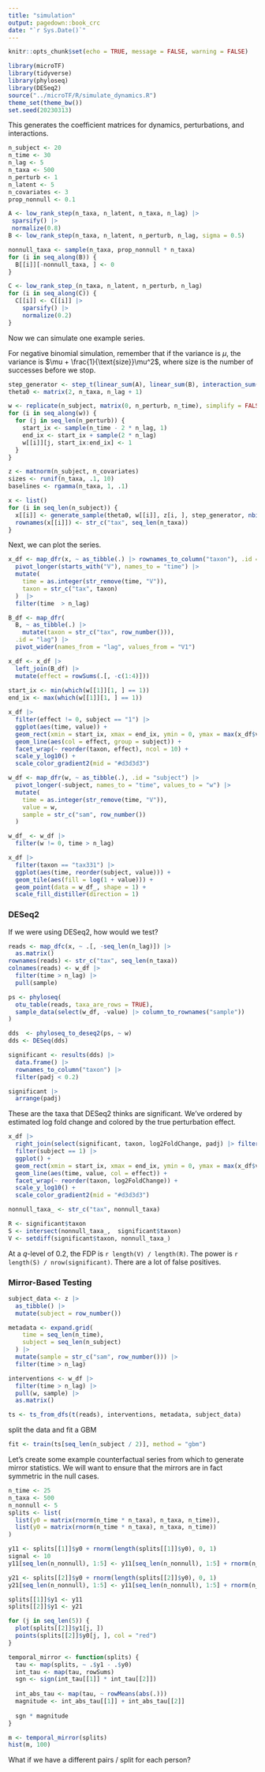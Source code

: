 ```yaml
---
title: "simulation"
output: pagedown::book_crc
date: "`r Sys.Date()`"
---
```


```r
knitr::opts_chunk$set(echo = TRUE, message = FALSE, warning = FALSE)
```

```r
library(microTF)
library(tidyverse)
library(phyloseq)
library(DESeq2)
source("../microTF/R/simulate_dynamics.R")
theme_set(theme_bw())
set.seed(20230313)
```

This generates the coefficient matrices for dynamics, perturbations, and
interactions.

```r
n_subject <- 20
n_time <- 30
n_lag <- 5
n_taxa <- 500
n_perturb <- 1
n_latent <- 5
n_covariates <- 3
prop_nonnull <- 0.1

A <- low_rank_step(n_taxa, n_latent, n_taxa, n_lag) |>
 sparsify() |>
 normalize(0.8)
B <- low_rank_step(n_taxa, n_latent, n_perturb, n_lag, sigma = 0.5)

nonnull_taxa <- sample(n_taxa, prop_nonnull * n_taxa)
for (i in seq_along(B)) {
  B[[i]][-nonnull_taxa, ] <- 0
}

C <- low_rank_step_(n_taxa, n_latent, n_perturb, n_lag)
for (i in seq_along(C)) {
  C[[i]] <- C[[i]] |>
    sparsify() |>
    normalize(0.2)
}
```

Now we can simulate one example series.

For negative binomial simulation, remember that if the variance is $\mu$, the
variance is $\mu + \frac{1}{\text{size}}\mu^2$, where $\text{size}$ is the
number of successes before we stop.

```r
step_generator <- step_t(linear_sum(A), linear_sum(B), interaction_sum(C))
theta0 <- matrix(2, n_taxa, n_lag + 1)

w <- replicate(n_subject, matrix(0, n_perturb, n_time), simplify = FALSE)
for (i in seq_along(w)) {
  for (j in seq_len(n_perturb)) {
    start_ix <- sample(n_time - 2 * n_lag, 1)
    end_ix <- start_ix + sample(2 * n_lag)
    w[[i]][j, start_ix:end_ix] <- 1
  }
}

z <- matnorm(n_subject, n_covariates)
sizes <- runif(n_taxa, .1, 10)
baselines <- rgamma(n_taxa, 1, .1)

x <- list()
for (i in seq_len(n_subject)) {
  x[[i]] <- generate_sample(theta0, w[[i]], z[i, ], step_generator, nbinom_sampler(sizes, baselines))
  rownames(x[[i]]) <- str_c("tax", seq_len(n_taxa))
}

```

Next, we can plot the series.

```r
x_df <- map_dfr(x, ~ as_tibble(.) |> rownames_to_column("taxon"), .id = "subject") |>
  pivot_longer(starts_with("V"), names_to = "time") |>
  mutate(
    time = as.integer(str_remove(time, "V")),
    taxon = str_c("tax", taxon)
  )  |>
  filter(time  > n_lag)

B_df <- map_dfr(
  B, ~ as_tibble(.) |> 
    mutate(taxon = str_c("tax", row_number())),
  .id = "lag") |>
  pivot_wider(names_from = "lag", values_from = "V1")

x_df <- x_df |>
  left_join(B_df) |>
  mutate(effect = rowSums(.[, -c(1:4)]))
  
start_ix <- min(which(w[[1]][1, ] == 1))
end_ix <- max(which(w[[1]][1, ] == 1))

x_df |>
  filter(effect != 0, subject == "1") |>
  ggplot(aes(time, value)) +
  geom_rect(xmin = start_ix, xmax = end_ix, ymin = 0, ymax = max(x_df$value), fill = "#d3d3d3") +
  geom_line(aes(col = effect, group = subject)) +
  facet_wrap(~ reorder(taxon, effect), ncol = 10) +
  scale_y_log10() +
  scale_color_gradient2(mid = "#d3d3d3")
```


```r
w_df <- map_dfr(w, ~ as_tibble(.), .id = "subject") |>
  pivot_longer(-subject, names_to = "time", values_to = "w") |>
  mutate(
    time = as.integer(str_remove(time, "V")),
    value = w,
    sample = str_c("sam", row_number())
  )

w_df_ <- w_df |>
  filter(w != 0, time > n_lag)

x_df |>
  filter(taxon == "tax331") |>
  ggplot(aes(time, reorder(subject, value))) +
  geom_tile(aes(fill = log(1 + value))) +
  geom_point(data = w_df_, shape = 1) +
  scale_fill_distiller(direction = 1)
```

### DESeq2

If we were using DESeq2, how would we test?

```r
reads <- map_dfc(x, ~ .[, -seq_len(n_lag)]) |>
  as.matrix()
rownames(reads) <- str_c("tax", seq_len(n_taxa))
colnames(reads) <- w_df |>
  filter(time > n_lag) |>
  pull(sample)

ps <- phyloseq(
  otu_table(reads, taxa_are_rows = TRUE),
  sample_data(select(w_df, -value) |> column_to_rownames("sample"))
)

dds  <- phyloseq_to_deseq2(ps, ~ w)
dds <- DESeq(dds)
```

```r
significant <- results(dds) |>
  data.frame() |>
  rownames_to_column("taxon") |>
  filter(padj < 0.2)

significant |>
  arrange(padj)
```

These are the taxa that DESeq2 thinks are significant. We've ordered by
estimated log fold change and colored by the true perturbation effect.

```r
x_df |>
  right_join(select(significant, taxon, log2FoldChange, padj) |> filter(padj < 1e-6)) |>
  filter(subject == 1) |>
  ggplot() +
  geom_rect(xmin = start_ix, xmax = end_ix, ymin = 0, ymax = max(x_df$value), fill = "#d3d3d3") +
  geom_line(aes(time, value, col = effect)) +
  facet_wrap(~ reorder(taxon, log2FoldChange)) +
  scale_y_log10() +
  scale_color_gradient2(mid = "#d3d3d3")
```

```r
nonnull_taxa_ <- str_c("tax", nonnull_taxa)

R <- significant$taxon
S <- intersect(nonnull_taxa_,  significant$taxon)
V <- setdiff(significant$taxon, nonnull_taxa_)
```

At a $q$-level of 0.2, the FDP is `r length(V) / length(R)`. The power is 
`r length(S) / nrow(significant)`. There are a lot of false positives.

### Mirror-Based Testing

```r
subject_data <- z |>
  as_tibble() |>
  mutate(subject = row_number())

metadata <- expand.grid(
    time = seq_len(n_time),
    subject = seq_len(n_subject)
  ) |>
  mutate(sample = str_c("sam", row_number())) |>
  filter(time > n_lag)

interventions <- w_df |>
  filter(time > n_lag) |>
  pull(w, sample) |>
  as.matrix()

ts <- ts_from_dfs(t(reads), interventions, metadata, subject_data)
```

split the data and fit a GBM

```r
fit <- train(ts[seq_len(n_subject / 2)], method = "gbm")
```

Let's create some example counterfactual series from which to generate mirror
statistics. We will want to ensure that the mirrors are in fact symmetric in the
null cases.

```r
n_time <- 25
n_taxa <- 500
n_nonnull <- 5
splits <- list(
  list(y0 = matrix(rnorm(n_time * n_taxa), n_taxa, n_time)),
  list(y0 = matrix(rnorm(n_time * n_taxa), n_taxa, n_time))
)

y11 <- splits[[1]]$y0 + rnorm(length(splits[[1]]$y0), 0, 1)
signal <- 10
y11[seq_len(n_nonnull), 1:5] <- y11[seq_len(n_nonnull), 1:5] + rnorm(n_nonnull * 5, signal, .5)

y21 <- splits[[2]]$y0 + rnorm(length(splits[[2]]$y0), 0, 1)
y21[seq_len(n_nonnull), 1:5] <- y11[seq_len(n_nonnull), 1:5] + rnorm(n_nonnull * 5, signal, 0.5)

splits[[1]]$y1 <- y11
splits[[2]]$y1 <- y21

for (j in seq_len(5)) {
  plot(splits[[2]]$y1[j, ])
  points(splits[[2]]$y0[j, ], col = "red")
}
```



```r
temporal_mirror <- function(splits) {
  tau <- map(splits, ~ .$y1 - .$y0)
  int_tau <- map(tau, rowSums)
  sgn <- sign(int_tau[[1]] * int_tau[[2]])
  
  int_abs_tau <- map(tau, ~ rowMeans(abs(.)))
  magnitude <- int_abs_tau[[1]] + int_abs_tau[[2]]
  
  sgn * magnitude
}

m <- temporal_mirror(splits)
hist(m, 100)
```
What if we have a different pairs / split for each person?
